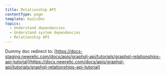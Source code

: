 ```yaml
---
title: Relationship API
contentType: page
template: basicDoc
topics:
  - Understand dependencies
  - Understand system dependencies
  - Relationship API
---
```


Dummy doc redirect to: [https://docs-staging.newrelic.com/docs/apis/graphql-api/tutorials/graphql-relationships-api-tutorial](https://docs.newrelic.com/docs/apis/graphql-api/tutorials/graphql-relationships-api-tutorial)
